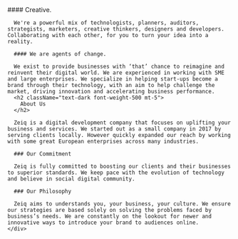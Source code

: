 
<LayoutMdx>
  <NextSeo
    title="About Us"
    description="Zeiq is a leading software development company in UK that offers offshore software development, web development and web designing services."
  />
  <PageHero />
  <AboutInfo />
  <section className="section bg-white">
    <div className="container">
      #### Creative.

      We're a powerful mix of technologists, planners, auditors, strategists, marketers, creative thinkers, designers and developers. Collaborating with each other, for you to turn your idea into a reality.

      #### We are agents of change.

      We exist to provide businesses with ‘that’ chance to reimagine and reinvent their digital world. We are experienced in working with SME and large enterprises. We specialize in helping start-ups become a brand through their technology, with an aim to help challenge the market, driving innovation and accelerating business performance.
      <h2 className="text-dark font-weight-500 mt-5">
        About Us
      </h2>

      Zeiq is a digital development company that focuses on uplifting your business and services. We started out as a small company in 2017 by serving clients locally. However quickly expanded our reach by working with some great European enterprises across many industries.

      ### Our Commitment

      Zeiq is fully committed to boosting our clients and their businesses to superior standards. We keep pace with the evolution of technology and believe in social digital community.

      ### Our Philosophy

      Zeiq aims to understands you, your business, your culture. We ensure our strategies are based solely on solving the problems faced by business’s needs. We are constantly on the lookout for newer and innovative ways to introduce your brand to audiences online.
    </div>

  </section>
  <Technologies />
  <Testimonials />
</LayoutMdx>
